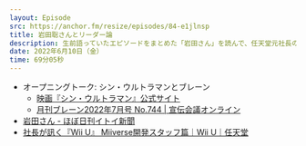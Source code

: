 ```yaml
---
layout: Episode
src: https://anchor.fm/resize/episodes/84-e1jlnsp
title: 岩田聡さんとリーダー論
description: 生前語っていたエピソードをまとめた「岩田さん」を読んで、任天堂元社長の岩田聡さんの生い立ちから、2つの会社を立て直したリーダー論などについて話しました。
date: 2022年6月10日（金）
time: 69分05秒
---
```


- オープニングトーク: シン・ウルトラマンとブレーン
    - [映画『シン・ウルトラマン』公式サイト](https://shin-ultraman.jp/)
    - [月刊ブレーン2022年7月号 No.744 | 宣伝会議オンライン](https://www.sendenkaigi.com/books/back-number-brain/detail.php?id=27849)
- [岩田さん - ほぼ日刊イトイ新聞](https://www.1101.com/books/iwatasan/)
- [社長が訊く『Wii U』 Miiverse開発スタッフ篇｜Wii U｜任天堂](https://www.nintendo.co.jp/wiiu/interview/hardware/vol4/index.html)

